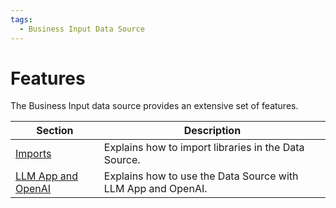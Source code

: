 ```yaml
---
tags:
  - Business Input Data Source
---
```


# Features

The Business Input data source provides an extensive set of features.

| Section                          | Description                                                  |
| -------------------------------- | ------------------------------------------------------------ |
| [Imports](../imports)            | Explains how to import libraries in the Data Source.         |
| [LLM App and OpenAI](../llm-app) | Explains how to use the Data Source with LLM App and OpenAI. |
